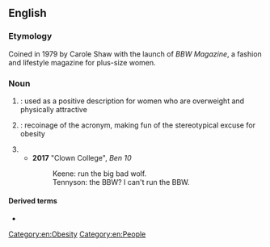 ==English==
{{wikipedia|Big Beautiful Woman}}

===Etymology===
Coined in 1979 by Carole Shaw with the launch of ''BBW Magazine'', a fashion and lifestyle magazine for plus-size women.

===Noun===
{{en-noun}}

# {{initialism of|[[big]] [[beautiful]] [[woman]]|lang=en|dot=}}: used as a positive description for women who are overweight and physically attractive
# {{initialism of|[[big-boned]] woman|lang=en|dot=}}: recoinage of the acronym, making fun of the stereotypical excuse for obesity
# {{initialism of|big bad wolf|lang=en|dot=}}
#*'''2017''' "Clown College", ''Ben 10''
#*:Keene: run the big bad wolf.
#*:Tennyson: the BBW? I can't run the BBW.

====Derived terms====
* {{l|en|SSBBW}}

[[Category:en:Obesity]]
[[Category:en:People]]